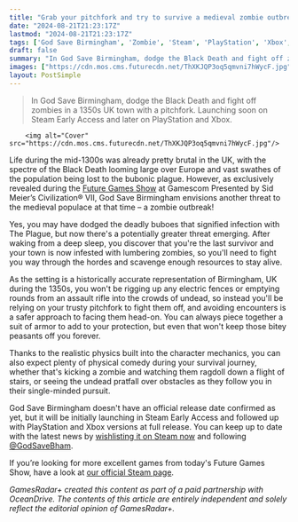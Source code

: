 ```yaml
---
title: "Grab your pitchfork and try to survive a medieval zombie outbreak in God Save Birmingham"
date: "2024-08-21T21:23:17Z"
lastmod: "2024-08-21T21:23:17Z"
tags: ['God Save Birmingham', 'Zombie', 'Steam', 'PlayStation', 'Xbox', 'RPG', 'Historical']
draft: false
summary: "In God Save Birmingham, dodge the Black Death and fight off zombies in a 1350s UK town with a pitchfork. Launching soon on Steam Early Access and later on PlayStation and Xbox."
images: ["https://cdn.mos.cms.futurecdn.net/ThXKJQP3oq5qmvni7hWycF.jpg"]
layout: PostSimple
---
```

> In God Save Birmingham, dodge the Black Death and fight off zombies in a 1350s UK town with a pitchfork. Launching soon on Steam Early Access and later on PlayStation and Xbox.


        <img alt="Cover" src="https://cdn.mos.cms.futurecdn.net/ThXKJQP3oq5qmvni7hWycF.jpg"/>
        
Life during the mid-1300s was already pretty brutal in the UK, with the spectre of the Black Death looming large over Europe and vast swathes of the population being lost to the bubonic plague. However, as exclusively revealed during the [Future Games Show](https://www.gamesradar.com/future-games-show/) at Gamescom Presented by Sid Meier’s Civilization® VII, God Save Birmingham envisions another threat to the medieval populace at that time – a zombie outbreak!

Yes, you may have dodged the deadly buboes that signified infection with The Plague, but now there's a potentially greater threat emerging. After waking from a deep sleep, you discover that you're the last survivor and your town is now infested with lumbering zombies, so you'll need to fight you way through the hordes and scavenge enough resources to stay alive.

As the setting is a historically accurate representation of Birmingham, UK during the 1350s, you won't be rigging up any electric fences or emptying rounds from an assault rifle into the crowds of undead, so instead you'll be relying on your trusty pitchfork to fight them off, and avoiding encounters is a safer approach to facing them head-on. You can always piece together a suit of armor to add to your protection, but even that won't keep those bitey peasants off you forever.

Thanks to the realistic physics built into the character mechanics, you can also expect plenty of physical comedy during your survival journey, whether that's kicking a zombie and watching them ragdoll down a flight of stairs, or seeing the undead pratfall over obstacles as they follow you in their single-minded pursuit.

God Save Birmingham doesn't have an official release date confirmed as yet, but it will be initially launching in Steam Early Access and followed up with PlayStation and Xbox versions at full release. You can keep up to date with the latest news by [wishlisting it on Steam now](https://store.steampowered.com/app/3073940/God_Save_Birmingham) and following [@GodSaveBham](https://x.com/godsavebham).

If you’re looking for more excellent games from today's Future Games Show, have a look at [our official Steam page](https://store.steampowered.com/sale/futuregamesshow).

*GamesRadar+ created this content as part of a paid partnership with OceanDrive. The contents of this article are entirely independent and solely reflect the editorial opinion of GamesRadar+.*
        